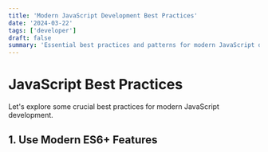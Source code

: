 ```yaml
---
title: 'Modern JavaScript Development Best Practices'
date: '2024-03-22'
tags: ['developer']
draft: false
summary: 'Essential best practices and patterns for modern JavaScript development'
---
```


# JavaScript Best Practices

Let's explore some crucial best practices for modern JavaScript development.

## 1. Use Modern ES6+ Features
